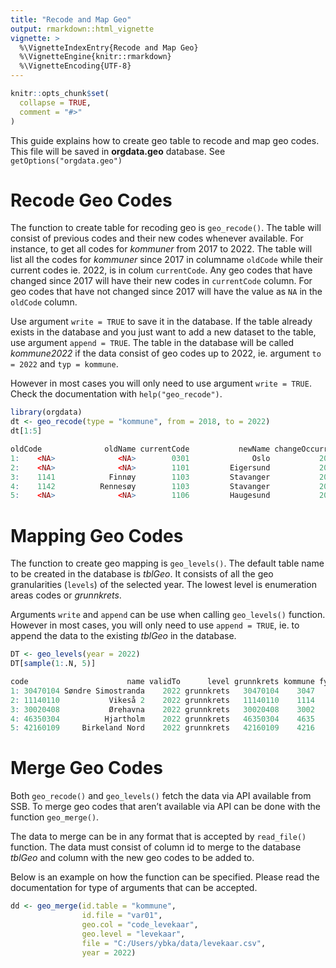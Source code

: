 ```yaml
---
title: "Recode and Map Geo"
output: rmarkdown::html_vignette
vignette: >
  %\VignetteIndexEntry{Recode and Map Geo}
  %\VignetteEngine{knitr::rmarkdown}
  %\VignetteEncoding{UTF-8}
---
```


```r
knitr::opts_chunk$set(
  collapse = TRUE,
  comment = "#>"
)
```

This guide explains how to create geo table to recode and map geo codes. This
file will be saved in **orgdata.geo** database. See `getOptions("orgdata.geo")`

# Recode Geo Codes

The function to create table for recoding geo is `geo_recode()`. The table
will consist of previous codes and their new codes whenever available. For
instance, to get all codes for *kommuner* from 2017 to 2022. The table will list
all the codes for *kommuner* since 2017 in columname `oldCode` while their current
codes ie. 2022, is in colum `currentCode`. Any geo codes that have changed since
2017 will have their new codes in `currentCode` column. For geo codes that have
not changed since 2017 will have the value as `NA` in the `oldCode` column.

Use argument `write = TRUE` to save it in the database. If the table already
exists in the database and you just want to add a new dataset to the table, use
argument `append = TRUE`. The table in the database will be called *kommune2022*
if the data consist of geo codes up to 2022, ie. argument `to = 2022` and `typ =
kommune`.

However in most cases you will only need to use argument `write = TRUE`. Check
the documentation with `help("geo_recode")`.

```r
library(orgdata)
dt <- geo_recode(type = "kommune", from = 2018, to = 2022)
dt[1:5]
```

```r 
oldCode              oldName currentCode           newName changeOccurred      batch
1:    <NA>              <NA>        0301              Oslo           2022 2022-03-15
2:    <NA>              <NA>        1101         Eigersund           2022 2022-03-15
3:    1141            Finnøy        1103         Stavanger           2020 2022-03-15
4:    1142          Rennesøy        1103         Stavanger           2020 2022-03-15
5:    <NA>              <NA>        1106         Haugesund           2022 2022-03-15
```

# Mapping Geo Codes

The function to create geo mapping is `geo_levels()`. The default table name to
be created in the database is *tblGeo*. It consists of all the geo granularities
(`levels`) of the selected year. The lowest level is enumeration areas codes or
*grunnkrets*.

Arguments `write` and `append` can be use when calling `geo_levels()` function.
However in most cases, you will only need to use `append = TRUE`, ie. to append
the data to the existing *tblGeo* in the database.

```r
DT <- geo_levels(year = 2022)
DT[sample(1:.N, 5)]
```

```r
code                      name validTo      level grunnkrets kommune fylke bydel      batch
1: 30470104 Søndre Simostranda    2022 grunnkrets   30470104    3047    30  <NA> 2022-03-15
2: 11140110           Vikeså 2    2022 grunnkrets   11140110    1114    11  <NA> 2022-03-15
3: 30020408           Ørehavna    2022 grunnkrets   30020408    3002    30  <NA> 2022-03-15
4: 46350304          Hjartholm    2022 grunnkrets   46350304    4635    46  <NA> 2022-03-15
5: 42160109     Birkeland Nord    2022 grunnkrets   42160109    4216    42  <NA> 2022-03-15
```


# Merge Geo Codes

Both `geo_recode()` and `geo_levels()` fetch the data via API available from
SSB. To merge geo codes that aren't available via API can be done with the
function `geo_merge()`.

The data to merge can be in any format that is accepted by `read_file()`
function. The data must consist of column id to merge to the database *tblGeo*
and column with the new geo codes to be added to.

Below is an example on how the function can be specified. Please read the
documentation for type of arguments that can be accepted.

```r
dd <- geo_merge(id.table = "kommune",
                id.file = "var01",
                geo.col = "code_levekaar",
                geo.level = "levekaar",
                file = "C:/Users/ybka/data/levekaar.csv",
                year = 2022)

```


